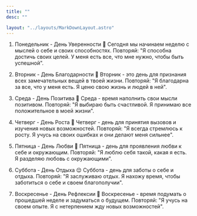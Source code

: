 ```yaml
---
title: ""
desc: ""

layout: "../layouts/MarkDownLayout.astro"
---
```


1. Понедельник - День Уверенности 🦁
   Сегодня мы начинаем неделю с мыслей о себе и своих способностях. Повторяй: "Я способна достичь своих целей. У меня есть все, что мне нужно, чтобы быть успешной".

2. Вторник - День Благодарности 🙏
   Вторник - это день для признания всех замечательных вещей в твоей жизни. Повторяй: "Я благодарна за все, что у меня есть. Я ценю свою жизнь и людей в ней".

3. Среда - День Позитива 🌈
   Среда - время наполнить свои мысли позитивом. Повторяй: "Я выбираю быть счастливой. Я принимаю все положительное в моей жизни".

4. Четверг - День Роста 🌱
   Четверг - день для принятия вызовов и изучения новых возможностей. Повторяй: "Я всегда стремлюсь к росту. Я учусь на своих ошибках и они делают меня сильнее".

5. Пятница - День Любви 💖
   Пятница - день для проявления любви к себе и окружающим. Повторяй: "Я люблю себя такой, какая я есть. Я разделяю любовь с окружающими".

6. Суббота - День Отдыха 😌
   Суббота - день для заботы о себе и отдыха. Повторяй: "Я заслуживаю отдых. Я нахожу время, чтобы заботиться о себе и своем благополучии".

7. Воскресенье - День Рефлексии 🌟
   Воскресенье - время подумать о прошедшей неделе и задуматься о будущем. Повторяй: "Я учусь на своем опыте. Я с нетерпением жду новых возможностей".

